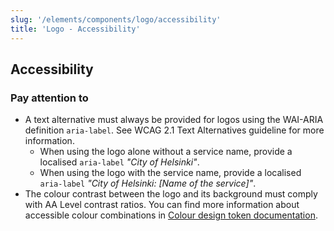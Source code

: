 ```yaml
---
slug: '/elements/components/logo/accessibility'
title: 'Logo - Accessibility'
---
```



## Accessibility

### Pay attention to
- A text alternative must always be provided for logos using the WAI-ARIA definition `aria-label`. See <Link size="M" href="https://www.w3.org/TR/WCAG21/#text-alternatives" external>WCAG 2.1 Text Alternatives guideline</Link> for more information.
    - When using the logo alone without a service name, provide a localised `aria-label` _"City of Helsinki"_.
    - When using the logo with the service name, provide a localised `aria-label` _"City of Helsinki: [Name of the service]"_.
- The colour contrast between the logo and its background must comply with <Link size="M" href="https://www.w3.org/TR/WCAG21/#contrast-minimum" external>AA Level contrast ratios</Link>. You can find more information about accessible colour combinations in [Colour design token documentation](/design-tokens/colour).

